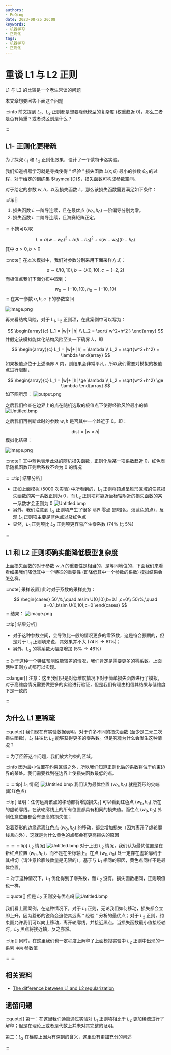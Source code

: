 ```yaml
---
authors:
- PuQing
date: 2023-08-25 20:08
keywords:
- 机器学习
- 正则化
tags:
- 机器学习
- 正则化
---
```

# 重谈 L1 与 L2 正则

L1 与 L2 的比较是一个老生常谈的问题

本文章想要回答下面这个问题

:::info
前文提到 $L_{1}$、$L_{2}$ 正则都是想要降低模型的复杂度 (权重趋近 $0$)，那么二者是否有倾重？或者说区别是什么？


:::
## L1- 正则化更稀疏

为了探究 $L_{1}$ 和 $L_{2}$ 正则化效果，设计了一个蒙特卡洛实验。


<!--truncate-->
我们知道机器学习就是寻找使得 “ 经验 ” 损失函数 $L(x;\theta)$ 最小的参数 $\theta_{0}$ 的过程，对于给定的训练集 $\symcal{D}$，损失函数可构成参数空间。

对于给定的参数 $w,h$，以及损失函数 ${L}$，那么该损失函数需要满足如下条件：

:::tip[]

1. 损失函数 $L$ 一阶导连续，且在最优点 $(w_{0},h_{0})$ 一阶偏导分别为零。
2. 损失函数 $L$ 二阶导连续，且海赛矩阵正定。

:::
不妨可以取

$$
L=a(w-w_{0})^2+b(h-h_{0})^2+c(w-w_{0})(h-h_{0})
$$
其中 $a>0,b>0$

:::note[]
在本次模拟中，我们对参数分别采用下面采样方式：

$$
a\sim U(0,10),b\sim U(0,10),c\sim(-2,2)
$$
而极值点我们下面分布中取到：

$$
w_{0}\sim(-10,10),h_{0}\sim(-10,10)
$$
:::
在某一参数 $a,b,c$ 下的参数空间

![image.png](https://images.puqing.work/2023/08/26/64e97b6a065af.png)

再来看结构风险，对于 $\mathrm{L_{1}},\mathrm{L_{2}}$ 正则项，在此案例中可以写为：

$$
\begin{array}{c}
L_1 = |w|+ |h| \\
L_2 = \sqrt{ w^2+h^2 } 
\end{array}
$$
并假定该模拟能优化结构风险至某一下确界 $\lambda$，即

$$
\begin{array}{c}
L_1 = |w|+ |h| =  \lambda  \\
L_2 = \sqrt{w^2+h^2} = \lambda  
\end{array}
$$
如果极值点位于上述确界 $\lambda$ 内，则结果会非常平凡，所以我们需要对模拟的极值点进行限制，

$$
\begin{array}{c}
L_1 = |w|+ |h| \ge  \lambda  \\
L_2 = \sqrt{w^2+h^2} \ge \lambda  
\end{array}
$$
如下图所示：
![output.png](https://images.puqing.work/2023/08/26/64e9827b7d78a.png)

之后我们检查在边界上的点在随机选取的极值点下使得经验风险最小的值
![Untitled.bmp](https://images.puqing.work/2023/08/26/64e9855d66c51.bmp)

之后我们再判断此时的参数 $w,h$ 是否其中一个趋近于 $0$。即：

$$
\mathrm{dist} = |w\times h |
$$
模拟化结果：

![image.png](https://images.puqing.work/2023/08/27/64eb33e69a948.png)

:::note[]
其中蓝色表示此处的随机损失函数，正则化后某一项系数趋近 $0$，红色表示随机函数正则后系数不会为 $0$ 的情况

:::
:::tip[ 结果分析]

- 正如上面模拟 (5000 次实验) 中所看到的，$\mathrm{L}_{1}$ 正则将顶点呈锥形区域的任意损失函数的某一系数正则为 $0$，而 $\mathrm{L}_{2}$ 正则项将靠近坐标轴附近的损失函数的某一系数才会正则为 $0$
  ![Untitled.bmp](https://images.puqing.work/2023/08/27/64eb3c4d73b55.bmp)
- 另外，我们注意到 $\mathrm{L}_{2}$ 正则项产生了很多 `临界` 零点 (即橙色，淡蓝色的点)，反观 $L_{1}$ 正则项主要是蓝色点以及红色点
- 显然，$L_{1}$ 正则项比 $L_{2}$ 正则项更容易产生零系数 ($74\%$ 比 $5\%$)

:::
## L1 和 L2 正则项确实能降低模型复杂度

上面损失函数的对于参数 $w,h$ 的重要性是相当的，是等同地位的，下面我们来看看如果我们降低其中一个特征的重要性 (即降低其中一个参数的系数) 模拟结果会怎么样。

:::note[ 采样设置]
此时对于系数的采样变为：

$$
\begin{cases}
50\%,\quad a\sim U(0,10),b=0.1 ,c=0\\
50\%,\quad a=0.1,b\sim U(0,10),c=0
\end{cases}
$$
:::
结果：
![image.png](https://images.puqing.work/2023/08/27/64eb404e19395.png)

:::tip[ 结果分析]

- 对于这种<Highlight>参数空间</Highlight>，会导致比一般的情况更多的零系数，这是符合预期的，但是对于 $\mathrm{L}_{1}$ 正则项来说，其效果并不大 ($74\%\to 81\%$)；
- 另外，$\mathrm{L}_{2}$ 的零系数大幅度增加 ($5\%\to 46\%$)

:::
对于这种一个特征预测性能较差的情况，我们肯定是需要更多的零系数。上面两种正则方式都可以实现。

:::danger[]
注意：这里我们只是对低维度情况下对于简单损失函数进行了模拟，对于高维度情况需要做更多的实验进行验证，但是我们有理由相信其结果与低维度下是一致的

:::
## 为什么 L1 更稀疏

:::quote[]
我们现在有实验数据表明，对于许多不同的损失函数 (至少是二元二次损失函数)，$L_{1}$ 往往比 $L_{2}$ 能够获得更多的零系数。但是究竟为什么会发生这种情况？

:::
为了回答这个问题，我们放大约束的区域。

:::info
因为最小位置在约束区域之外，所以我们知道正则化后的系数将位于约束边界的某处。我们需要找到在边界上使损失函数最低的点。


:::
::::tip[ $L_{1}$ 情况]
![Untitled.bmp](https://images.puqing.work/2023/08/27/64eb546c7eb7b.bmp)
我们认为最优位置 $(w_{0},h_{0})$ 就是菱形的尖端 (即红色点)

:::tip[ 证明：任何远离该点的移动都将增加损失。]
可以看到红色点 $(w_{0},h_{0})$ 所在的虚轮廓线。在该轮廓线上的所有位置都具有相同的损失值。而往点 $(w_{0},h_{0})$ 外侧任意位置都会有更高的损失值；

沿着菱形的边缘远离红色点 $(w_{0},h_{0})$ 的移动，都会增加损失（因为离开了虚轮廓线且向外），这就是为什么黄色的点都会有更高损失的原因

:::
::::
:::tip[ $L_{2}$ 情况]
![Untitled.bmp](https://images.puqing.work/2023/08/27/64eb50f35f6a1.bmp)
对于上图 $L_{2}$ 情况，我们认为最优位置是在新红点位置 $(w_{0},h_{0})$，而不是在坐标轴上。在点 $(w_{0},h_{0})$ 处一定存在虚轮廓线于其相切（请注意轮廓线数量是无限的）。基于与 $L_{1}$ 相同的原因，黄色点同样不是最优位置。

:::
对于这种情况下，$L_{1}$ 优化得到了零系数，而 $L_{2}$ 没有。损失函数相同，正则项值也一样。

::::quote[]
但是 $L_{2}$ 正则没有优点吗
![Untitled.bmp](https://images.puqing.work/2023/08/27/64eb5eb064e8e.bmp)

我们看上面案例，在这种情况下，对于 $L_{1}$ 正则，无论我们如何移动，损失都会立即上升，因为菱形的锐角会迫使其远离 “ 经验 ” 分析的最优点；对于 $L_{2}$ 正则，约束圆允许我们可以向上移动，离开轮廓线，并接近黑点。当损失函数最小值接经轴时，$L_{2}$ 黑点将接近轴，反之亦然。

:::tip[]
同时，在这里我们也一定程度上解释了上面模拟实验中 $L_{2}$ 正则中出现的一系列 `中间` 参数值

:::
::::
## 相关资料

- [The difference between L1 and L2 regularization](https://explained.ai/regularization/L1vsL2.html)

## 遗留问题

:::quote[]
第一：在这里我们通篇通过实验对 $L_{1}$ 正则项相比于 $L_{2}$ 更加稀疏进行了解释；但是在理论上或者是代数上并未对其完整的证明。

第二：$L_{2}$ 在梯度上因为有深刻的含义，这里没有更加充分的阐述

:::
